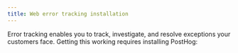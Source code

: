 ```yaml
---
title: Web error tracking installation
---
```



Error tracking enables you to track, investigate, and resolve exceptions your customers face. Getting this working requires installing PostHog:

<WebInstall />
<JSWebErrorTracking />
<UploadSourceMaps />
<UploadSourceMapsSteps /> 